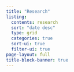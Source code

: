 ```yaml
---
title: "Research"
listing:
  contents: research
  sort: "date desc"
  type: grid
  categories: true
  sort-ui: true
  filter-ui: true
page-layout: full
title-block-banner: true
---
```


